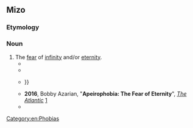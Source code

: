 ==Mizo==

===Etymology===
{{confix|en|apeiro|phobia}}

===Noun===
{{en-noun|-}}

# The [[fear]] of [[infinity]] and/or [[eternity]].
#* {{quote-book|en|year=1990|author=Reinhardt Grossman|title=The Fourth Way: A Theory of Knowledge|pageurl=http://books.google.com/books?id=O9O4AAAAIAAJ&q=%22free+from+apeirophobia%22|page=227|publisher=Indiana University Press|isbn=9780253326546
|passage=My view is free from '''apeirophobia''', the horror of the infinite, which colored so much of what was written at the beginning of this century about the foundations of mathematics.}}
#* {{quote-book|en|year=1998|author=P. Christopher Smith|title=The Hermeneutics of Original Argument: Demonstration, Dialectic, Rhetoric|pageurl=http://books.google.com/books?id=KPyrTazpptUC&pg=PA192&dq=%22apeirophobia%22|page=192|publisher=Northwestern University Press|isbn=0810116073
|passage=The clearest evidence of Aristotle's '''apeirophobia''' is to be found in the ''Posterior Analytics'', book 1, chapters 19-22.}}
#* {{quote-book|en|year=1999|author=Spencer Golub|title=Infinity (Stage)|pageurl=http://books.google.com/books?id=5LcHNYVZZHEC&pg=PA14&dq=%22apeirophobia+(fear+of+infinity)+seems%22|page=14|publisher=University of Michigan|year_published=2001|isbn=9780472088454
|passage='''Apeirophobia''' (fear of infinity) seems here to prod thanatophobia (fear of death) and necrophobia (fear of corpses) into being and later nonbeing, {{…}}}}
#* '''2016''', Bobby Azarian, "'''Apeirophobia: The Fear of Eternity'''", [[w:The Atlantic|''The Atlantic'']]&nbsp;[https://www.theatlantic.com/science/archive/2016/09/apeirophobia-the-fear-of-eternity/498368/]
#* {{seemoreCites|en}}

[[Category:en:Phobias]]